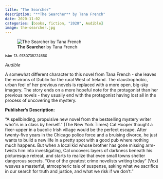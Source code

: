 ```yaml
---
title: "The Searcher"
description: "**The Searcher** by Tana French"
date: 2020-11-02
categories: [books, fiction, "2020", Audible]
image: the-searcher.jpg
---
```

![**The Searcher** by Tana French](the-searcher.jpg){fig-align="left"}

<sup>isbn-13: 9780735224650</sup>

*Audible*

A somewhat different character to this novel from Tana French - she leaves the environs of Dublin for the rural West of Ireland. The claustrophobic, urban feel of her previous novels is replaced with a more open, big-sky imagery. The story ends on a more hopeful note for the protagonist than her previous novels - they usually end with the protagonist having lost all in the process of uncovering the mystery.

**Publisher's Description:**

"A spellbinding, propulsive new novel from the bestselling mystery writer
who "is in a class by herself." (The New York Times) Cal Hooper thought a
fixer-upper in a bucolic Irish village would be the perfect escape. After
twenty-five years in the Chicago police force and a bruising divorce, he
just wants to build a new life in a pretty spot with a good pub where
nothing much happens. But when a local kid whose brother has gone missing
arm-twists him into investigating, Cal uncovers layers of darkness beneath
his picturesque retreat, and starts to realize that even small towns
shelter dangerous secrets. "One of the greatest crime novelists writing
today" (Vox) weaves a masterful, atmospheric tale of suspense, asking what
we sacrifice in our search for truth and justice, and what we risk if we
don't."